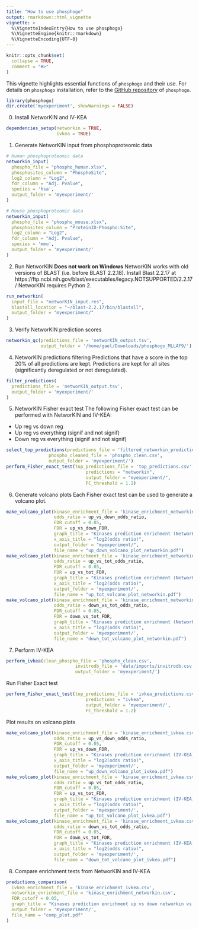```yaml
---
title: "How to use phosphogo"
output: rmarkdown::html_vignette
vignette: >
  %\VignetteIndexEntry{How to use phosphogo}
  %\VignetteEngine{knitr::rmarkdown}
  %\VignetteEncoding{UTF-8}
---
```


```r
knitr::opts_chunk$set(
  collapse = TRUE,
  comment = "#>"
)
```

This vignette highlights essential functions of `phosphogo` and their use.
For details on `phosphogo` installation, refer to the [GitHub repository](https://github.com/gaelfortin/phosphogo)
of `phosphogo`.


```r
library(phosphogo)
dir.create('myexperiment', showWarnings = FALSE) 
```

0. Install NetworKIN and IV-KEA
```r
dependencies_setup(networkin = TRUE,
                   ivkea = TRUE)
```

1. Generate NetworKIN input from phosphoproteomic data
```r
# Human phosphoproteomic data
networkin_input(
  phospho_file = "phospho_human.xlsx",
  phosphosites_column = "PhosphoSite",
  log2_column = "Log2",
  fdr_column = "Adj. Pvalue",
  species = 'hsa',
  output_folder = 'myexperiment/'
)

# Mouse phosphoproteomic data
networkin_input(
  phospho_file = "phospho_mouse.xlsx",
  phosphosites_column = "ProteinID-Phospho:Site",
  log2_column = "Log2",
  fdr_column = "Adj. Pvalue",
  species = 'mmu',
  output_folder = 'myexperiment/'
)
```

2. Run NetworKIN
__Does not work on Windows__
NetworKIN works with old versions of BLAST (i.e. before BLAST 2.2.18). 
Install Blast 2.2.17 at https://ftp.ncbi.nih.gov/blast/executables/legacy.NOTSUPPORTED/2.2.17/
NetworKIN requires Python 2.

```r
run_networkin(
  input_file = "networKIN_input.res",
  blastall_location = "~/blast-2.2.17/bin/blastall",
  output_folder = "myexperiment/"
)
```

3. Verify NetworKIN prediction scores
```r
networkin_qc(predictions_file = 'networKIN_output.tsv',
             output_folder = '/home/gael/Downloads/phosphogo_MLLAF9/')
```

4. NetworKIN predictions filtering
Predictions that have a score in the top 20% of all predictions are kept. Predictions are kept for all sites (significantly deregulated or not deregulated).
```r
filter_predictions(
  predictions_file = 'networKIN_output.tsv',
  output_folder = 'myexperiment/'
)
```

5. NetworKIN Fisher exact test
The following Fisher exact test can be performed with NetworKIN and IV-KEA:
- Up reg vs down reg
- Up reg vs everything (signif and not signif)
- Down reg vs everything (signif and not signif)
```r
select_top_predictions(predictions_file = 'filtered_networkin_predictions.csv',
                phospho_cleaned_file = 'phospho_clean.csv',
                output_folder = 'myexperiment/')
perform_Fisher_exact_test(top_predictions_file = 'top_predictions.csv',
                              predictions = "networkin",
                              output_folder = "myexperiment/",
                              FC_threshold = 1.2) 
```

6. Generate volcano plots
Each Fisher exact test can be used to generate a volcano plot.
```r
make_volcano_plot(kinase_enrichment_file = 'kinase_enrichment_networkin.csv', 
                  odds_ratio = up_vs_down_odds_ratio,
                  FDR_cutoff = 0.05, 
                  FDR = up_vs_down_FDR,
                  graph_title = "Kinases prediction enrichment (NetworKIN) up vs down",
                  x_axis_title = "log2(odds ratio)",
                  output_folder = "myexperiment/",
                  file_name = "up_down_volcano_plot_networkin.pdf")
make_volcano_plot(kinase_enrichment_file = 'kinase_enrichment_networkin.csv', 
                  odds_ratio = up_vs_tot_odds_ratio,
                  FDR_cutoff = 0.05, 
                  FDR = up_vs_tot_FDR,
                  graph_title = "Kinases prediction enrichment (NetworKIN) up vs tot",
                  x_axis_title = "log2(odds ratio)",
                  output_folder = 'myexperiment/',
                  file_name = "up_tot_volcano_plot_networkin.pdf")
make_volcano_plot(kinase_enrichment_file = 'kinase_enrichment_networkin.csv', 
                  odds_ratio = down_vs_tot_odds_ratio,
                  FDR_cutoff = 0.05, 
                  FDR = down_vs_tot_FDR,
                  graph_title = "Kinases prediction enrichment (NetworKIN) down vs tot",
                  x_axis_title = "log2(odds ratio)",
                  output_folder = 'myexperiment/',
                  file_name = "down_tot_volcano_plot_networkin.pdf")
```

7. Perform IV-KEA
```r
perform_ivkea(clean_phospho_file = 'phospho_clean.csv',
                          invitrodb_file = 'data/imports/invitrodb.csv',
                          output_folder = 'myexperiment/')
```

Run Fisher Exact test
```r
perform_Fisher_exact_test(top_predictions_file = 'ivkea_predictions.csv',
                              predictions = "ivkea",
                              output_folder = 'myexperiment/',
                              FC_threshold = 1.2)
```

Plot results on volcano plots
```r
make_volcano_plot(kinase_enrichment_file = 'kinase_enrichment_ivkea.csv', 
                  odds_ratio = up_vs_down_odds_ratio,
                  FDR_cutoff = 0.05, 
                  FDR = up_vs_down_FDR,
                  graph_title = "Kinases prediction enrichment (IV-KEA) up vs down",
                  x_axis_title = "log2(odds ratio)",
                  output_folder = 'myexperiment/',
                  file_name = "up_down_volcano_plot_ivkea.pdf")
make_volcano_plot(kinase_enrichment_file = 'kinase_enrichment_ivkea.csv', 
                  odds_ratio = up_vs_tot_odds_ratio,
                  FDR_cutoff = 0.05, 
                  FDR = up_vs_tot_FDR,
                  graph_title = "Kinases prediction enrichment (IV-KEA) up vs tot",
                  x_axis_title = "log2(odds ratio)",
                  output_folder = 'myexperiment/',
                  file_name = "up_tot_volcano_plot_ivkea.pdf")
make_volcano_plot(kinase_enrichment_file = 'kinase_enrichment_ivkea.csv', 
                  odds_ratio = down_vs_tot_odds_ratio,
                  FDR_cutoff = 0.05, 
                  FDR = down_vs_tot_FDR,
                  graph_title = "Kinases prediction enrichment (IV-KEA) down vs tot",
                  x_axis_title = "log2(odds ratio)",
                  output_folder = 'myexperiment/',
                  file_name = "down_tot_volcano_plot_ivkea.pdf")
```
  
8. Compare enrichment tests from NetworKIN and IV-KEA
```r
predictions_comparison(
  ivkea_enrichment_file = 'kinase_enrichment_ivkea.csv',
  networkin_enrichment_file = 'kinase_enrichment_networkin.csv',
  FDR_cutoff = 0.05, 
  graph_title = "Kinases prediction enrichment up vs down networkin vs iv-kea",
  output_folder = 'myexperiment/',
  file_name = "comp_plot.pdf"
)
```
